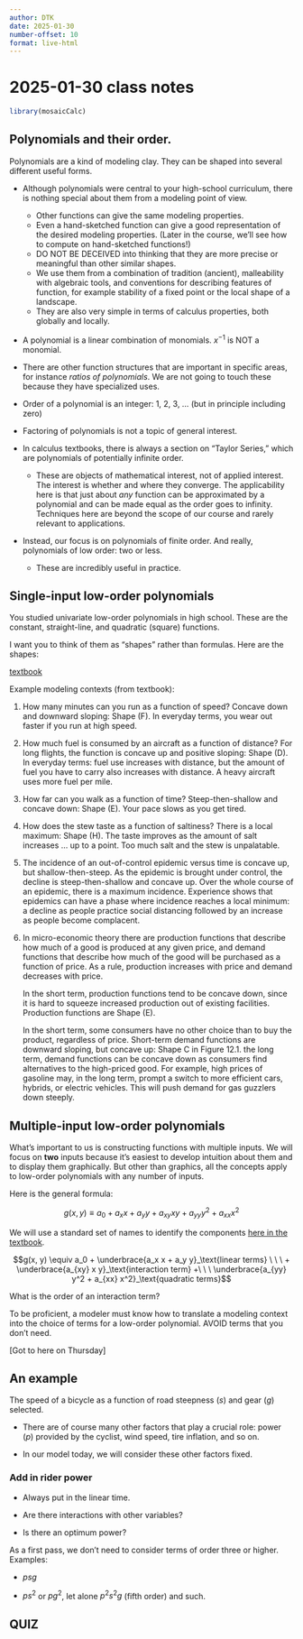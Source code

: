 ```yaml
---
author: DTK
date: 2025-01-30
number-offset: 10
format: live-html
---
```


# 2025-01-30 class notes

```r
library(mosaicCalc)
```

## Polynomials and their order.

Polynomials are a kind of modeling clay. They can be shaped into several different useful forms.

- Although polynomials were central to your high-school curriculum, there is nothing special about them from a modeling point of view. 
    - Other functions can give the same modeling properties.
    - Even a hand-sketched function can give a good representation of the desired modeling properties. (Later in the course, we'll see how to compute on hand-sketched functions!)
    - DO NOT BE DECEIVED into thinking that they are more precise or meaningful than other similar shapes.
    - We use them from a combination of tradition (ancient), malleability with algebraic tools, and conventions for describing features of function, for example stability of a fixed point or the local shape of a landscape.
    - They are also very simple in terms of calculus properties, both globally and locally. 

- A polynomial is a linear combination of monomials. $x^{-1}$ is NOT a monomial.

- There are other function structures that are important in specific areas, for instance *ratios of polynomials*. We are not going to touch these because they have specialized uses.

- Order of a polynomial is an integer: 1, 2, 3, ...  (but in principle including zero)

- Factoring of polynomials is not a topic of general interest. 

- In calculus textbooks, there is always a section on "Taylor Series," which are polynomials of potentially infinite order. 

    - These are objects of mathematical interest, not of applied interest. The interest is whether and where they converge. The applicability here is that just about *any* function can be approximated by a polynomial and can be made equal as the order goes to infinity. Techniques here are beyond the scope of our course and rarely relevant to applications.
    
- Instead, our focus is on polynomials of finite order. And really, polynomials of low order: two or less.

    - These are incredibly useful in practice.

## Single-input low-order polynomials

You studied univariate low-order polynomials in high school. These are the constant, straight-line, and quadratic (square) functions. 

I want you to think of them as "shapes" rather than formulas. Here are the shapes:

[textbook](https://www.mosaic-web.org/MOSAIC-Calculus/Textbook/Modeling/12-low-order-polynomials.html#fig-eight-simple-shapes)

Example modeling contexts (from textbook):

1. How many minutes can you run as a function of speed? Concave down and downward sloping: Shape (F). In everyday terms, you wear out faster if you run at high speed.

2. How much fuel is consumed by an aircraft as a function of distance? For long flights, the function is concave up and positive sloping: Shape (D). In everyday terms: fuel use increases with distance, but the amount of fuel you have to carry also increases with distance. A heavy aircraft uses more fuel per mile.

3. How far can you walk as a function of time? Steep-then-shallow and concave down: Shape (E). Your pace slows as you get tired.

4. How does the stew taste as a function of saltiness? There is a local maximum: Shape (H). The taste improves as the amount of salt increases … up to a point. Too much salt and the stew is unpalatable.

5. The incidence of an out-of-control epidemic versus time is concave up, but shallow-then-steep. As the epidemic is brought under control, the decline is steep-then-shallow and concave up. Over the whole course of an epidemic, there is a maximum incidence. Experience shows that epidemics can have a phase where incidence reaches a local minimum: a decline as people practice social distancing followed by an increase as people become complacent.

6. In micro-economic theory there are production functions that describe how much of a good is produced at any given price, and demand functions that describe how much of the good will be purchased as a function of price. As a rule, production increases with price and demand decreases with price.    
    
    In the short term, production functions tend to be concave down, since it is hard to squeeze increased production out of existing facilities. Production functions are Shape (E).
    
    In the short term, some consumers have no other choice than to buy the product, regardless of price. Short-term demand functions are downward sloping, but concave up: Shape C in Figure 12.1. the long term, demand functions can be concave down as consumers find alternatives to the high-priced good. For example, high prices of gasoline may, in the long term, prompt a switch to more efficient cars, hybrids, or electric vehicles. This will push demand for gas guzzlers down steeply.


## Multiple-input low-order polynomials

What's important to us is constructing functions with multiple inputs. We will focus on **two** inputs because it's easiest to develop intuition about them and to display them graphically. But other than graphics, all the concepts apply to low-order polynomials with any number of inputs.


Here is the general formula:

$$g(x, y) \equiv a_0 + a_x x + a_y y + a_{xy} x y + a_{yy} y^2 + a_{xx} x^2$$

We will use a standard set of names to identify the components [here in the textbook](https://www.mosaic-web.org/MOSAIC-Calculus/Textbook/Modeling/12-low-order-polynomials.html#sec-low-order-two).


$$g(x, y) \equiv a_0 + \underbrace{a_x x + a_y y}_\text{linear terms} \ \ \ + 
\underbrace{a_{xy} x y}_\text{interaction term} +\ \ \  \underbrace{a_{yy} y^2 + a_{xx} x^2}_\text{quadratic terms}$$

What is the order of an interaction term?

To be proficient, a modeler must know how to translate a modeling context into the choice of terms for a low-order polynomial. AVOID terms that you don't need.

[Got to here on Thursday]


## An example

The speed of a bicycle as a function of road steepness ($s$) and gear ($g$) selected.

- There are of course many other factors that play a crucial role: power ($p$) provided by the cyclist, wind speed, tire inflation, and so on. 

- In our model today, we will consider these other factors fixed. 




### Add in rider power

- Always put in the linear time.

- Are there interactions with other variables?

- Is there an optimum power?

As a first pass, we don't need to consider terms of order three or higher. Examples:

- $p s g$

- $p s^2$ or $p g^2$, let alone $p^2 s^2 g$ (fifth order) and such.

## QUIZ






